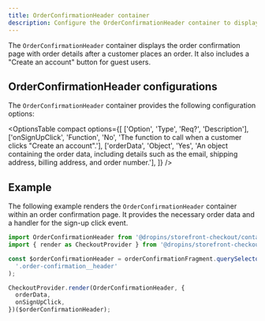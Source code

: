 ```yaml
---
title: OrderConfirmationHeader container
description: Configure the OrderConfirmationHeader container to display order details after a customer places an order.
---
```



The `OrderConfirmationHeader` container displays the order confirmation page with order details after a customer places an order. It also includes a "Create an account" button for guest users.

## OrderConfirmationHeader configurations

The `OrderConfirmationHeader` container provides the following configuration options:

<OptionsTable
  compact
  options={[
    ['Option', 'Type', 'Req?', 'Description'],
    ['onSignUpClick', 'Function', 'No', 'The function to call when a customer clicks "Create an account".'],
    ['orderData', 'Object', 'Yes', 'An object containing the order data, including details such as the email, shipping address, billing address, and order number.'],
  ]}
/>

## Example

The following example renders the `OrderConfirmationHeader` container within an order confirmation page. It provides the necessary order data and a handler for the sign-up click event.

```ts
import OrderConfirmationHeader from '@dropins/storefront-checkout/containers/OrderConfirmationHeader.js';
import { render as CheckoutProvider } from '@dropins/storefront-checkout/render.js';

const $orderConfirmationHeader = orderConfirmationFragment.querySelector(
  '.order-confirmation__header'
);

CheckoutProvider.render(OrderConfirmationHeader, {
  orderData,
  onSignUpClick,
})($orderConfirmationHeader);
```